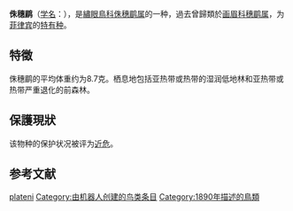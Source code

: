 {{Speciesbox
| status = NT
| status_system = IUCN3.1
| status ref={{r|IUCN}}
| taxon = Dasycrotapha plateni
| authority = ([[W.Blasius|W.Blasius]], 1890)
| synonyms={{taxon list|*''Stachyris plateni''|W.Blasius, 1890}}
}}

'''侏穗鹛'''（[[学名|学名]]：{{lang|la|''Dasycrotapha plateni''}}），是[[繡眼鳥科|繡眼鳥科]][[侏穗鹛属|侏穗鹛属]]的一种，過去曾歸類於[[画眉科|画眉科]][[穗鹛属|穗鹛属]]，为[[菲律宾|菲律宾]]的[[特有种|特有种]]。{{r|IUCN|BirdLife}}

==特徵==
侏穗鹛的平均体重约为8.7克。栖息地包括亚热带或热带的湿润低地林和亚热带或热带严重退化的前森林。{{r|IUCN|BirdLife}}

==保護現狀==
该物种的保护状况被评为[[近危|近危]]。{{r|IUCN|BirdLife}}

== 参考文献 ==
{{reflist|refs=
<ref name=BirdLife>{{cite web|url=http://www.birdlife.org/datazone/speciesfactsheet.php?id=32457&m=0|title=Stachyris plateni|publisher=[[国际鸟盟|BirdLife.org]]|accessdate=2011-06-27}}</ref>
<ref name=IUCN>BirdLife International 2016. ''Dasycrotapha plateni''. ''The IUCN Red List of Threatened Species'' 2016: e.T22735157A95103920. http://dx.doi.org/10.2305/IUCN.UK.2016-3.RLTS.T22735157A95103920.en. Downloaded on 16 November 2019.</ref>
}}

{{taxonbar}}

{{鳥類小作品}}
[[Category:侏穗鶥属|plateni]]
[[Category:由机器人创建的鸟类条目|Category:由机器人创建的鸟类条目]]
[[Category:1890年描述的鳥類|Category:1890年描述的鳥類]]